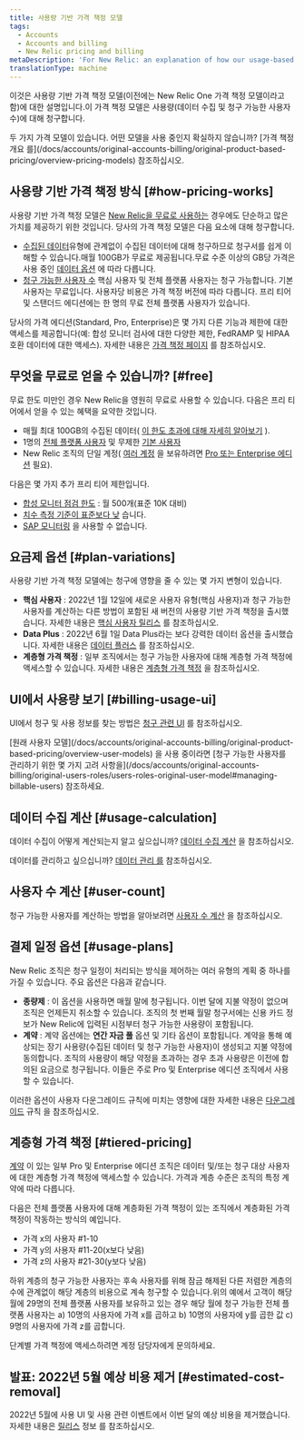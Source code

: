 ```yaml
---
title: 사용량 기반 가격 책정 모델
tags:
  - Accounts
  - Accounts and billing
  - New Relic pricing and billing
metaDescription: 'For New Relic: an explanation of how our usage-based pricing model works.'
translationType: machine
---
```


이것은 사용량 기반 가격 책정 모델(이전에는 New Relic One 가격 책정 모델이라고 함)에 대한 설명입니다.이 가격 책정 모델은 사용량(데이터 수집 및 청구 가능한 사용자 수)에 대해 청구합니다.

<Callout variant="tip">
  두 가지 가격 모델이 있습니다. 어떤 모델을 사용 중인지 확실하지 않습니까? [가격 책정 개요 를](/docs/accounts/original-accounts-billing/original-product-based-pricing/overview-pricing-models) 참조하십시오.
</Callout>

## 사용량 기반 가격 책정 방식 [#how-pricing-works]

사용량 기반 가격 책정 모델은 [New Relic을 무료로 사용하는](#free) 경우에도 단순하고 많은 가치를 제공하기 위한 것입니다. 당사의 가격 책정 모델은 다음 요소에 대해 청구합니다.

* [수집된 데이터](/docs/accounts/accounts-billing/new-relic-one-pricing-billing/data-ingest-billing)유형에 관계없이 수집된 데이터에 대해 청구하므로 청구서를 쉽게 이해할 수 있습니다.매월 100GB가 무료로 제공됩니다.무료 수준 이상의 GB당 가격은 사용 중인 [데이터 옵션](/docs/accounts/accounts-billing/new-relic-one-pricing-billing/data-ingest-billing#data-prices) 에 따라 다릅니다.
* [청구 가능한 사용자 수](/docs/accounts/accounts-billing/new-relic-one-pricing-billing/user-count-billing) 핵심 사용자 및 전체 플랫폼 사용자는 청구 가능합니다. 기본 사용자는 무료입니다. 사용자당 비용은 가격 책정 버전에 따라 다릅니다. 프리 티어 및 스탠더드 에디션에는 한 명의 무료 전체 플랫폼 사용자가 있습니다.

당사의 가격 에디션(Standard, Pro, Enterprise)은 몇 가지 다른 기능과 제한에 대한 액세스를 제공합니다(예: 합성 모니터 검사에 대한 다양한 제한, FedRAMP 및 HIPAA 호환 데이터에 대한 액세스). 자세한 내용은 [가격 책정 페이지](https://newrelic.com/pricing) 를 참조하십시오.

## 무엇을 무료로 얻을 수 있습니까? [#free]

무료 한도 미만인 경우 New Relic을 영원히 무료로 사용할 수 있습니다. 다음은 프리 티어에서 얻을 수 있는 혜택을 요약한 것입니다.

* 매월 최대 100GB의 수집된 데이터( [이 한도 초과에 대해 자세히 알아보기](/docs/accounts/accounts-billing/new-relic-one-pricing-billing/data-ingest-billing#free-tier-limits) ).
* 1명의 [전체 플랫폼 사용자](/docs/accounts/accounts-billing/new-relic-one-user-management/user-type) 및 무제한 [기본 사용자](/docs/accounts/accounts-billing/new-relic-one-user-management/user-type)
* New Relic 조직의 단일 계정( [여러 계정](/docs/accounts/accounts-billing/account-structure/new-relic-account-structure) 을 보유하려면 [Pro 또는 Enterprise 에디션](https://newrelic.com/pricing) 필요).

다음은 몇 가지 추가 프리 티어 제한입니다.

* [합성 모니터 점검 한도](/docs/synthetics/synthetic-monitoring/using-monitors/monitor-limits) : 월 500개(표준 10K 대비)
* [치수 측정 기준이 표준보다 낮](/docs/data-apis/ingest-apis/metric-api/metric-api-limits-restricted-attributes/#additional-considerations) 습니다.
* [SAP 모니터링](/docs/data-apis/custom-data/sap-integration/#requirements) 을 사용할 수 없습니다.

## 요금제 옵션 [#plan-variations]

사용량 기반 가격 책정 모델에는 청구에 영향을 줄 수 있는 몇 가지 변형이 있습니다.

* **핵심 사용자** : 2022년 1월 12일에 새로운 사용자 유형(핵심 사용자)과 청구 가능한 사용자를 계산하는 다른 방법이 포함된 새 버전의 사용량 기반 가격 책정을 출시했습니다. 자세한 내용은 [핵심 사용자 릴리스](/docs/accounts/accounts-billing/new-relic-one-pricing-billing/core-users-release) 를 참조하십시오.
* **Data Plus** : 2022년 6월 1일 Data Plus라는 보다 강력한 데이터 옵션을 출시했습니다. 자세한 내용은 [데이터 플러스](/docs/accounts/accounts-billing/new-relic-one-pricing-billing/data-ingest-billing#data-prices) 를 참조하십시오.
* **계층형 가격 책정** : 일부 조직에서는 청구 가능한 사용자에 대해 계층형 가격 책정에 액세스할 수 있습니다. 자세한 내용은 [계층형 가격 책정](#tiered-pricing) 을 참조하십시오.

## UI에서 사용량 보기 [#billing-usage-ui]

UI에서 청구 및 사용 정보를 찾는 방법은 [청구 관련 UI](/docs/accounts/accounts-billing/general-account-settings/introduction-account-settings) 를 참조하십시오.

<Callout variant="important">
  [원래 사용자 모델](/docs/accounts/original-accounts-billing/original-product-based-pricing/overview-user-models) 을 사용 중이라면 [청구 가능한 사용자를 관리하기 위한 몇 가지 고려 사항을](/docs/accounts/original-accounts-billing/original-users-roles/users-roles-original-user-model#managing-billable-users) 참조하세요.
</Callout>

## 데이터 수집 계산 [#usage-calculation]

데이터 수집이 어떻게 계산되는지 알고 싶으십니까? [데이터 수집 계산](/docs/accounts/accounts-billing/new-relic-one-pricing-billing/data-ingest-billing) 을 참조하십시오.

데이터를 관리하고 싶으십니까? [데이터 관리 를](/docs/data-apis/manage-data/manage-data-coming-new-relic) 참조하십시오.

## 사용자 수 계산 [#user-count]

청구 가능한 사용자를 계산하는 방법을 알아보려면 [사용자 수 계산](/docs/accounts/accounts-billing/new-relic-one-pricing-billing/user-count-billing) 을 참조하십시오.

## 결제 일정 옵션 [#usage-plans]

New Relic 조직은 청구 일정이 처리되는 방식을 제어하는 여러 유형의 계획 중 하나를 가질 수 있습니다. 주요 옵션은 다음과 같습니다.

* **종량제** : 이 옵션을 사용하면 매월 말에 청구됩니다. 이번 달에 지불 약정이 없으며 조직은 언제든지 취소할 수 있습니다. 조직의 첫 번째 월말 청구서에는 신용 카드 정보가 New Relic에 입력된 시점부터 청구 가능한 사용량이 포함됩니다.
* **계약** : 계약 옵션에는 **연간 자금 풀** 옵션 및 기타 옵션이 포함됩니다. 계약을 통해 예상되는 장기 사용량(수집된 데이터 및 청구 가능한 사용자)이 생성되고 지불 약정에 동의합니다. 조직의 사용량이 해당 약정을 초과하는 경우 초과 사용량은 이전에 합의된 요금으로 청구됩니다. 이들은 주로 Pro 및 Enterprise 에디션 조직에서 사용할 수 있습니다.

이러한 옵션이 사용자 다운그레이드 규칙에 미치는 영향에 대한 자세한 내용은 [다운그레이드](/docs/accounts/accounts-billing/new-relic-one-pricing-billing/user-count-billing#user-downgrade-rules) 규칙 을 참조하십시오.

## 계층형 가격 책정 [#tiered-pricing]

[계약](#usage-plans) 이 있는 일부 Pro 및 Enterprise 에디션 조직은 데이터 및/또는 청구 대상 사용자에 대한 계층형 가격 책정에 액세스할 수 있습니다. 가격과 계층 수준은 조직의 특정 계약에 따라 다릅니다.

다음은 전체 플랫폼 사용자에 대해 계층화된 가격 책정이 있는 조직에서 계층화된 가격 책정이 작동하는 방식의 예입니다.

* 가격 x의 사용자 #1-10
* 가격 y의 사용자 #11-20(x보다 낮음)
* 가격 z의 사용자 #21-30(y보다 낮음)

하위 계층의 청구 가능한 사용자는 후속 사용자를 위해 잠금 해제된 다른 저렴한 계층의 수에 관계없이 해당 계층의 비용으로 계속 청구할 수 있습니다.위의 예에서 고객이 해당 월에 29명의 전체 플랫폼 사용자를 보유하고 있는 경우 해당 월에 청구 가능한 전체 플랫폼 사용자는 a) 10명의 사용자에 가격 x를 곱하고 b) 10명의 사용자에 y를 곱한 값 c) 9명의 사용자에 가격 z를 곱합니다.

단계별 가격 책정에 액세스하려면 계정 담당자에게 문의하세요.

## 발표: 2022년 5월 예상 비용 제거 [#estimated-cost-removal]

2022년 5월에 사용 UI 및 사용 관련 이벤트에서 이번 달의 예상 비용을 제거했습니다. 자세한 내용은 [릴리스](/docs/release-notes/org-user-mgmt-release-notes/org-users-22-05-01) 정보 를 참조하십시오.